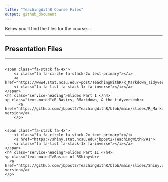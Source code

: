 ```yaml
---
title: "TeachingWithR Course Files"
output: github_document
---
```


<head>
  <link href="//maxcdn.bootstrapcdn.com/font-awesome/4.2.0/css/font-awesome.min.css" rel="stylesheet">
</head>


Below you'll find the files for the course...


<hr>
<h2 class="intro-text text-center">
      <strong>Presentation Files</strong>
</h2>
<hr>
<div class ="row">
  <div class = "column"> 
    <span class="fa-stack fa-4x">
        <i class="fa fa-circle fa-stack-2x text-primary"></i>
        <a href="https://www4.stat.ncsu.edu/~post/TeachingWithR/R_Markdown_Tidyverse.html#1">
        <i class="fa fa-list fa-stack-1x fa-inverse"></i></a>
    </span>
    <h4 class="service-heading">Slides Part I </h4>
    <p class="text-muted">R Basics, RMarkdown, & the tidyverse<br>
		  <a href="https://github.com/jbpost2/TeachingWithR/blob/main/slides/R_Markdown_Tidyverse.pdf">PDF version</a>
		</p>
  </div>
  <div class = "column"> 
    <span class="fa-stack fa-4x">
        <i class="fa fa-circle fa-stack-2x text-primary"></i>
        <a href="https://shiny.stat.ncsu.edu/jbpost2/TeachingWithR/#1">
        <i class="fa fa-list fa-stack-1x fa-inverse"></i></a>
    </span>
    <h4 class="service-heading">Slides Part II </h4> 
    <p class="text-muted">Basics of RShiny<br>
  	  <a href="https://github.com/jbpost2/TeachingWithR/blob/main/slides/Shiny.pdf">PDF version</a> 
  	</p>
  </div>
</div>
    
    
